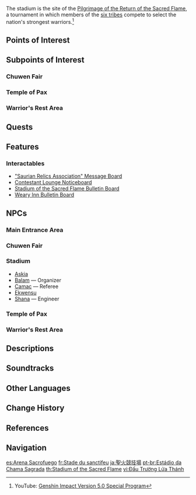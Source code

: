 {{Location Infobox
|image        = <gallery>
Stadium of the Sacred Flame.png|In-game
Subarea Stadium of the Sacred Flame Map Location.png|Map
</gallery>
|type         = Subarea
|type2        = Main City
|map_level    = 
|area         = Basin of Unnumbered Flames
|region       = Natlan
}}
{{Location Intro|description=<p>{{If Self|Stadium of the Sacred Flame|It|The Stadium of the Sacred Flame}} is considered the core landmark of Natlan, and houses a continually burning fire called the [[Sacred Flame]].</p>}} 

The stadium is the site of the [[Pilgrimage of the Return of the Sacred Flame]], a tournament in which members of the [[Natlan/Culture#Tribes of Natlan|six tribes]] compete to select the nation's strongest warriors.<ref>YouTube: [https://youtu.be/nyI9wCt6su0 Genshin Impact Version 5.0 Special Program]</ref>

==Points of Interest==
{{Locations by Category Table
|Stadium of the Sacred Flame Locations
|type = Points of Interest
|not = Points of Interest with Parent Points of Interest
|not2 = Bulletin Boards}}

==Subpoints of Interest==
===Chuwen Fair===
{{Locations by Category List
|Stadium of the Sacred Flame: Chuwen Fair Locations&Points of Interest with Parent Points of Interest
|not = Bulletin Boards}}

===Temple of Pax===
{{Locations by Category List
|Stadium of the Sacred Flame: Temple of Pax Locations&Points of Interest with Parent Points of Interest
|not = Bulletin Boards}}

===Warrior's Rest Area===
{{Locations by Category List
|Stadium of the Sacred Flame: Warrior's Rest Area Locations&Points of Interest with Parent Points of Interest
|not = Bulletin Boards}}

==Quests==
{{Quests by Category List|Stadium of the Sacred Flame Quests|heo=1}}

==Features==
===Interactables===
* [["Saurian Relics Association" Message Board]]
* [[Contestant Lounge Noticeboard]]
* [[Stadium of the Sacred Flame Bulletin Board]]
* [[Weary Inn Bulletin Board]]

==NPCs==
===Main Entrance Area===
{{Column|2|
* [[Bayajidda]]
* [[Ezana]]
* [[Hoturoa]]
* [[Namaka]]
* [[Soncoyoc]] (Nighttime)
* [[Yagbeu]]
* [[Yokina]]
}}

===Chuwen Fair===
{{Transclude|Stadium of the Sacred Flame: Chuwen Fair|NPCs}}

===Stadium===
* [[Askia]]
* [[Balam]] &mdash; Organizer
* [[Camac]] &mdash; Referee
* [[Ekwensu]]
* [[Shana]] &mdash; Engineer

===Temple of Pax===
{{Transclude|Stadium of the Sacred Flame: Temple of Pax|NPCs}}

===Warrior's Rest Area===
{{Transclude|Stadium of the Sacred Flame: Warrior's Rest Area|NPCs}}

==Descriptions==
{{Description/Viewpoint|Arena of Glory and Triumph}}

==Soundtracks==
{{Soundtracks by Category Table|type=location}}
<!--
==Lore==

==Gallery==
<gallery>

</gallery>

==Video Guides==
{{EVT
|video   = 
|caption = 
}}
-->
==Other Languages==
{{Other Languages
|en       = Stadium of the Sacred Flame
|zhs      = 圣火竞技场
|zhs_rm   = Shènghuǒ Jìngjì-chǎng
|zht      = 聖火競技場
|zht_rm   = Shènghuǒ Jìngjì-chǎng
|zh_tl    = Sacred Flame Arena
|ja       = 聖火競技場
|ja_rm    = Seika Kyougijou
|ja_tl    = 
|ko       = 성화 경기장
|ko_tl    = 
|es       = Arena Sacrofuego
|es_tl    = {{Lex|Sacred Flame|es}} Arena
|fr       = Stade du sanctifeu
|fr_tl    = Stadium of the {{Lex|Sacred Flame|fr}}
|ru       = Стадион Священного пламени
|ru_tl    = Stadium of the Sacred Flame
|th       = ลานประลองเพลิงศักดิ์สิทธิ์
|th_rm    = 
|th_tl    = 
|vi       = Đấu Trường Lửa Thánh
|vi_tl    = 
|de       = Arena des heiligen Feuers
|de_tl    = Arena of the Sacred Fire
|id       = Stadion Api Keramat
|id_tl    = Sacred Fire Stadium
|pt       = Estádio da Chama Sagrada
|pt_tl    = 
|tr       = Kutsal Alev Stadyumu
|tr_tl    = 
|it       = Arena della Fiamma sacra
|it_tl    = Arena of the Sacred Flame
|revise   = check after release (esp. TH/ID)
}}

==Change History==
{{Change History|5.0}}

==References==
{{Reflist}}

==Navigation==
{{Area Navbox|Natlan}}

[[es:Arena Sacrofuego]]
[[fr:Stade du sanctifeu]]
[[ja:聖火競技場]]
[[pt-br:Estádio da Chama Sagrada]]
[[th:Stadium of the Sacred Flame]]
[[vi:Đấu Trường Lửa Thánh]]